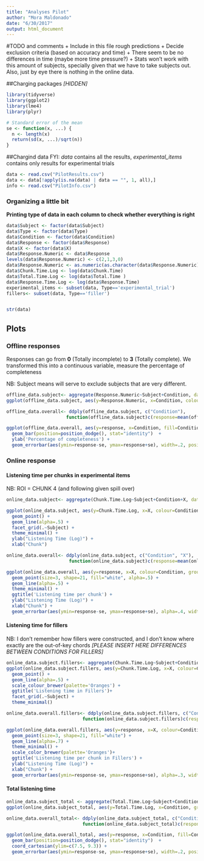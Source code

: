 ```yaml
---
title: "Analyses Pilot"
author: "Mora Maldonado"
date: "6/30/2017"
output: html_document
---
```


#TODO and comments
+ Include in this file rough predictions
+ Decide exclusion criteria (based on accuracy and time)
+ There seem to be no differences in time (maybe more time pressure?)
+ Stats won't work with this amount of subjects, specially given that we have to take subjects out. Also, just by eye there is nothing in the online data. 


##Charging packages
_[HIDDEN]_
```r
library(tidyverse)
library(ggplot2)
library(lme4)
library(plyr)

# Standard error of the mean
se <- function(x, ...) {
  n <- length(x)
  return(sd(x, ...)/sqrt(n))
}
```
##Chargind data 
FYI: *data* contains all the results, *experimental_items* contains only results for experimental trials
```r
data <- read.csv("PilotResults.csv")
data <- data[!apply(is.na(data) | data == "", 1, all),]
info <- read.csv("PilotInfo.csv")
```

### Organizing a little bit
**Printing type of data in each column to check whether everything is right**
```r
data$Subject <- factor(data$Subject)
data$Type <- factor(data$Type)
data$Condition <- factor(data$Condition)
data$Response <- factor(data$Response)
data$X <- factor(data$X)
data$Response.Numeric <- data$Response
levels(data$Response.Numeric) <- c(2,1,3,0)
data$Response.Numeric <- as.numeric(as.character(data$Response.Numeric))
data$Chunk.Time.Log <- log(data$Chunk.Time)
data$Total.Time.Log <- log(data$Total.Time )
data$Response.Time.Log <- log(data$Response.Time)
experimental_items <- subset(data, Type=='experimental_trial')
fillers<- subset(data, Type=='filler')


str(data)
```

## Plots
### Offline responses
Responses can go from **0** (Totally incomplete) to **3** (Totally complete). We transformed this into a continuous variable, measure the percentage of completeness

NB: Subject means will serve to exclude subjects that are very different. 
```r
offline_data.subject<- aggregate(Response.Numeric~Subject+Condition, data= experimental_items, mean, na.rm=T)
ggplot(offline_data.subject, aes(y=Response.Numeric, x=Condition, colour=Subject, group=Subject, label=Subject)) + geom_point() + geom_line(alpha=.5) +geom_text(aes(label=Subject),hjust=0, vjust=0)

offline_data.overall<- ddply(offline_data.subject, c("Condition"),
                      function(offline_data.subject)c(response=mean(offline_data.subject$Response.Numeric, na.rm=T), se=se(offline_data.subject$Response.Numeric, na.rm=T)))

ggplot(offline_data.overall, aes(y=response, x=Condition, fill=Condition)) +
  geom_bar(position=position_dodge(), stat="identity")  +   
  ylab('Percentage of completeness') + 
  geom_errorbar(aes(ymin=response-se, ymax=response+se), width=.2, position=position_dodge(.9)) 


```

### Online response
#### Listening time per chunks in experimental items
NB: ROI = CHUNK 4 (and following given spill over)
```r

online_data.subject<- aggregate(Chunk.Time.Log~Subject+Condition+X, data= experimental_items, mean, na.rm=T)

ggplot(online_data.subject, aes(y=Chunk.Time.Log, x=X, colour=Condition, group=Condition)) + 
  geom_point() +
  geom_line(alpha=.5) + 
  facet_grid(.~Subject) + 
  theme_minimal() +  
  ylab("Listening Time (Log)") +
  xlab("Chunk") 

online_data.overall<- ddply(online_data.subject, c("Condition", "X"),
                       function(online_data.subject)c(response=mean(online_data.subject$Chunk.Time.Log, na.rm=T), se=se(online_data.subject$Chunk.Time.Log , na.rm=T)))

ggplot(online_data.overall, aes(y=response, x=X, colour=Condition, group=Condition)) + 
  geom_point(size=3, shape=21, fill="white", alpha=.5) + 
  geom_line(alpha=.5) +  
  theme_minimal() +
  ggtitle('Listening time per chunk') +
  ylab("Listening Time (Log)") +
  xlab("Chunk") +
  geom_errorbar(aes(ymin=response-se, ymax=response+se), alpha=.4, width=.2)

```


####  Listening time for fillers
NB: I don't remember how fillers were constructed, and I don't know where exactly are the out-of-key chords
*[PLEASE INSERT HERE DIFFERENCES BETWEEN CONDITIONS FOR FILLERS]*

```r

online_data.subject.fillers<- aggregate(Chunk.Time.Log~Subject+Condition+X, data= fillers, mean, na.rm=T)
ggplot(online_data.subject.fillers, aes(y=Chunk.Time.Log, x=X, colour=Condition, group=Condition)) + 
  geom_point() +
  geom_line(alpha=.5) +
  scale_colour_brewer(palette='Oranges') +
  ggtitle('Listening time in Fillers')+
  facet_grid(.~Subject) + 
  theme_minimal()

online_data.overall.fillers<- ddply(online_data.subject.fillers, c("Condition", "X"),
                            function(online_data.subject.fillers)c(response=mean(online_data.subject.fillers$Chunk.Time.Log, na.rm=T), se=se(online_data.subject.fillers$Chunk.Time.Log , na.rm=T)))

ggplot(online_data.overall.fillers, aes(y=response, x=X, colour=Condition, group=Condition)) + 
  geom_point(size=3, shape=21, fill="white") + 
  geom_line(alpha=.7) +  
  theme_minimal() +
  scale_color_brewer(palette='Oranges')+
  ggtitle('Listening time per chunk in Fillers') +
  ylab("Listening Time (Log)") +
  xlab("Chunk") +
  geom_errorbar(aes(ymin=response-se, ymax=response+se), alpha=.3, width=.2)

```

#### Total listening time
```r
online_data.subject_total <- aggregate(Total.Time.Log~Subject+Condition, data= experimental_items, mean, na.rm=T)
ggplot(online_data.subject_total, aes(y=Total.Time.Log, x=Condition, group=Subject, color=Subject)) + geom_point() + geom_line(alpha=.5) +  theme_minimal()

online_data.overall_total<- ddply(online_data.subject_total, c("Condition"),
                            function(online_data.subject_total)c(response=mean(online_data.subject_total$Total.Time.Log, na.rm=T), se=se(online_data.subject_total$Total.Time.Log , na.rm=T)))

ggplot(online_data.overall_total, aes(y=response, x=Condition, fill=Condition)) +
  geom_bar(position=position_dodge(), stat="identity")  +
  coord_cartesian(ylim=c(7.5, 9.3)) +
  geom_errorbar(aes(ymin=response-se, ymax=response+se), width=.2, position=position_dodge(.9))

```






